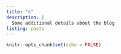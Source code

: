 ```yaml
---
title: "d"
description: |
  Some additional details about the blog
listing: posts
---
```


```r
knitr::opts_chunk$set(echo = FALSE)
```
